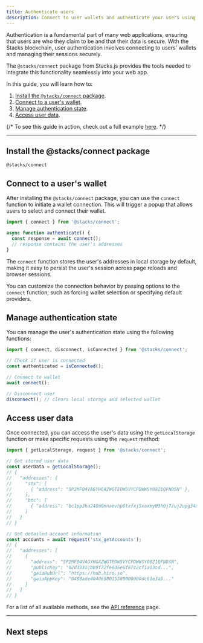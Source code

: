```yaml
---
title: Authenticate users
description: Connect to user wallets and authenticate your users using Stacks.js.
---
```



Authentication is a fundamental part of many web applications, ensuring that users are who they claim to be and that their data is secure. With the Stacks blockchain, user authentication involves connecting to users' wallets and managing their sessions securely.

The `@stacks/connect` package from Stacks.js provides the tools needed to integrate this functionality seamlessly into your web app.

In this guide, you will learn how to:

1. [Install the `@stacks/connect` package](#install-the-stacksconnect-package).
2. [Connect to a user's wallet](#connect-to-a-users-wallet).
3. [Manage authentication state](#manage-authentication-state).
4. [Access user data](#access-user-data).

{/* <Callout>To see this guide in action, check out a full example [here](https://github.com/hiro-so/stacks-connect-example).</Callout> */}

---

## Install the @stacks/connect package

```package-install
@stacks/connect
```

## Connect to a user's wallet

After installing the `@stacks/connect` package, you can use the `connect` function to initiate a wallet connection. This will trigger a popup that allows users to select and connect their wallet.

```ts
import { connect } from '@stacks/connect';

async function authenticate() {
  const response = await connect();
  // response contains the user's addresses
}
```

<div className="not-prose relative overflow-hidden">
  <div className="relative bg-card rounded-lg border border-border/50 overflow-auto p-8 h-auto">
    <div className="absolute inset-x-0 bottom-0">
      <ContentBackground />
    </div>
    <div className="grid place-items-center h-full">
      <ConnectWalletButton />
    </div>
  </div>
</div>

The `connect` function stores the user's addresses in local storage by default, making it easy to persist the user's session across page reloads and browser sessions.

<Callout>You can customize the connection behavior by passing options to the `connect` function, such as forcing wallet selection or specifying default providers.</Callout>

## Manage authentication state

You can manage the user's authentication state using the following functions:

```ts
import { connect, disconnect, isConnected } from '@stacks/connect';

// Check if user is connected
const authenticated = isConnected();

// Connect to wallet
await connect();

// Disconnect user
disconnect(); // clears local storage and selected wallet
```

## Access user data

Once connected, you can access the user's data using the `getLocalStorage` function or make specific requests using the `request` method:

```ts
import { getLocalStorage, request } from '@stacks/connect';

// Get stored user data
const userData = getLocalStorage();
// {
//   "addresses": {
//     "stx": [
//       { "address": "SP2MF04VAGYHGAZWGTEDW5VYCPDWWSY08Z1QFNDSN" },
//     ],
//     "btc": [
//       { "address": "bc1pp3ha248m0mnaevhp0txfxj5xaxmy03h0j7zuj2upg34mt7s7e32q7mdfae" },
//     ]
//   }
// }

// Get detailed account information
const accounts = await request('stx_getAccounts');
// {
//   "addresses": [
//     {
//       "address": "SP2MF04VAGYHGAZWGTEDW5VYCPDWWSY08Z1QFNDSN",
//       "publicKey": "02d3331cbb9f72fe635e6f87c2cf1a13cd...",
//       "gaiaHubUrl": "https://hub.hiro.so",
//       "gaiaAppKey": "0488ade4040658015580000000dc81e3a5..."
//     }
//   ]
// }
```

<Callout title="Note">For a list of all available methods, see the [API reference](/stacks/connect/packages/connect) page.</Callout>

---

## Next steps

<Cards>
  <Card
    href="/stacks/connect/guides/sign-transactions"
    title="Sign transactions"
    description="Learn how to interact with your smart contracts using Stacks.js."
  />
  <Card
    href="/stacks/stacks.js/guides/post-conditions"
    title="Deep dive into post-conditions"
    description="Learn how to build post-conditions to secure your smart contracts."
  />
</Cards>
